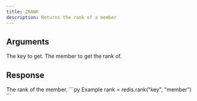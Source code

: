 ```yaml
---
title: ZRANK
description: Returns the rank of a member
---
```



## Arguments 

<ParamField body="key" type="str" required>
  The key to get.
</ParamField>

<ParamField body="member" type="TMember" required>
  The member to get the rank of.
</ParamField>

## Response

<ResponseField type="int" required>
    The rank of the member.
</ResponseField>



<RequestExample>
```py Example
rank = redis.rank("key", "member")
```
</RequestExample>
